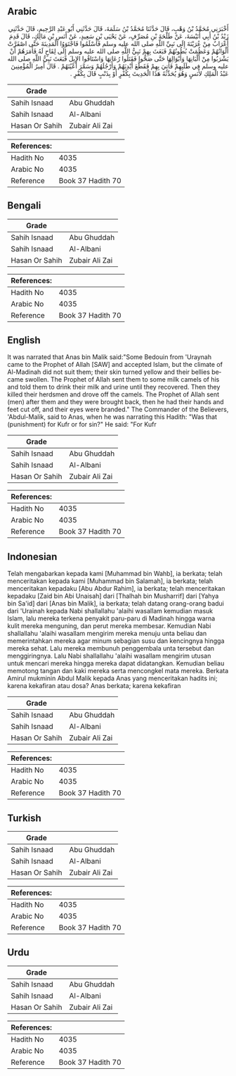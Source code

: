 ## Arabic


<div dir="rtl" lang="ar" style={{fontSize:'larger',backgroundColor:'#f8f9fa',padding:20}}>
أَخْبَرَنِي مُحَمَّدُ بْنُ وَهْبٍ، قَالَ حَدَّثَنَا مُحَمَّدُ بْنُ سَلَمَةَ، قَالَ حَدَّثَنِي أَبُو عَبْدِ الرَّحِيمِ، قَالَ حَدَّثَنِي زَيْدُ بْنُ أَبِي أُنَيْسَةَ، عَنْ طَلْحَةَ بْنِ مُصَرِّفٍ، عَنْ يَحْيَى بْنِ سَعِيدٍ، عَنْ أَنَسِ بْنِ مَالِكٍ، قَالَ قَدِمَ أَعْرَابٌ مِنْ عُرَيْنَةَ إِلَى نَبِيِّ اللَّهِ صلى الله عليه وسلم فَأَسْلَمُوا فَاجْتَوَوُا الْمَدِينَةَ حَتَّى اصْفَرَّتْ أَلْوَانُهُمْ وَعَظُمَتْ بُطُونُهُمْ فَبَعَثَ بِهِمْ نَبِيُّ اللَّهِ صلى الله عليه وسلم إِلَى لِقَاحٍ لَهُ فَأَمَرَهُمْ أَنْ يَشْرَبُوا مِنْ أَلْبَانِهَا وَأَبْوَالِهَا حَتَّى صَحُّوا فَقَتَلُوا رُعَاتِهَا وَاسْتَاقُوا الإِبِلَ فَبَعَثَ نَبِيُّ اللَّهِ صلى الله عليه وسلم فِي طَلَبِهِمْ فَأُتِيَ بِهِمْ فَقَطَّعَ أَيْدِيَهُمْ وَأَرْجُلَهُمْ وَسَمَّرَ أَعْيُنَهُمْ ‏.‏ قَالَ أَمِيرُ الْمُؤْمِنِينَ عَبْدُ الْمَلِكِ لأَنَسٍ وَهُوَ يُحَدِّثُهُ هَذَا الْحَدِيثَ بِكُفْرٍ أَوْ بِذَنْبٍ قَالَ بِكُفْرٍ ‏.‏
</div>
<div style={{backgroundColor:'#f8f9fa',padding:20, marginBottom: 10}}><table> <thead> <tr> <th>Grade</th> <th></th> </tr> </thead> <tbody> <tr><td>Sahih Isnaad</td><td>Abu Ghuddah</td></tr><tr><td>Sahih Isnaad</td><td>Al-Albani</td></tr><tr><td>Hasan Or Sahih</td><td>Zubair Ali Zai</td></tr></tbody></table><table> <thead> <tr> <th>References:</th> <th></th> </tr> </thead> <tbody><tr><td>Hadith No</td><td>4035</td></tr><tr><td>Arabic No</td><td>4035</td></tr><tr><td>Reference</td><td>Book 37 Hadith 70</td></tr></tbody></table></div>

## Bengali


<div dir="ltr" lang="bn" style={{fontSize:'larger',backgroundColor:'#f8f9fa',padding:20}}>

</div>
<div style={{backgroundColor:'#f8f9fa',padding:20, marginBottom: 10}}><table> <thead> <tr> <th>Grade</th> <th></th> </tr> </thead> <tbody> <tr><td>Sahih Isnaad</td><td>Abu Ghuddah</td></tr><tr><td>Sahih Isnaad</td><td>Al-Albani</td></tr><tr><td>Hasan Or Sahih</td><td>Zubair Ali Zai</td></tr></tbody></table><table> <thead> <tr> <th>References:</th> <th></th> </tr> </thead> <tbody><tr><td>Hadith No</td><td>4035</td></tr><tr><td>Arabic No</td><td>4035</td></tr><tr><td>Reference</td><td>Book 37 Hadith 70</td></tr></tbody></table></div>

## English


<div dir="ltr" lang="en" style={{fontSize:'larger',backgroundColor:'#f8f9fa',padding:20}}>
It was narrated that Anas bin Malik said:"Some Bedouin from 'Uraynah came to the Prophet of Allah [SAW] and accepted Islam, but the climate of Al-Madinah did not suit them; their skin turned yellow and their bellies became swollen. The Prophet of Allah sent them to some milk camels of his and told them to drink their milk and urine until they recovered. Then they killed their herdsmen and drove off the camels. The Prophet of Allah sent (men) after them and they were brought back, then he had their hands and feet cut off, and their eyes were branded." The Commander of the Believers, 'Abdul-Malik, said to Anas, when he was narrating this Hadith: "Was that (punishment) for Kufr or for sin?" He said: "For Kufr
</div>
<div style={{backgroundColor:'#f8f9fa',padding:20, marginBottom: 10}}><table> <thead> <tr> <th>Grade</th> <th></th> </tr> </thead> <tbody> <tr><td>Sahih Isnaad</td><td>Abu Ghuddah</td></tr><tr><td>Sahih Isnaad</td><td>Al-Albani</td></tr><tr><td>Hasan Or Sahih</td><td>Zubair Ali Zai</td></tr></tbody></table><table> <thead> <tr> <th>References:</th> <th></th> </tr> </thead> <tbody><tr><td>Hadith No</td><td>4035</td></tr><tr><td>Arabic No</td><td>4035</td></tr><tr><td>Reference</td><td>Book 37 Hadith 70</td></tr></tbody></table></div>

## Indonesian


<div dir="ltr" lang="id" style={{fontSize:'larger',backgroundColor:'#f8f9fa',padding:20}}>
Telah mengabarkan kepada kami [Muhammad bin Wahb], ia berkata; telah menceritakan kepada kami [Muhammad bin Salamah], ia berkata; telah menceritakan kepadaku [Abu Abdur Rahim], ia berkata; telah menceritakan kepadaku [Zaid bin Abi Unaisah] dari [Thalhah bin Musharrif] dari [Yahya bin Sa'id] dari [Anas bin Malik], ia berkata; telah datang orang-orang badui dari 'Urainah kepada Nabi shallallahu 'alaihi wasallam kemudian masuk Islam, lalu mereka terkena penyakit paru-paru di Madinah hingga warna kulit mereka menguning, dan perut mereka membesar. Kemudian Nabi shallallahu 'alaihi wasallam mengirim mereka menuju unta beliau dan memerintahkan mereka agar minum sebagian susu dan kencingnya hingga mereka sehat. Lalu mereka membunuh penggembala unta tersebut dan menggiringnya. Lalu Nabi shallallahu 'alaihi wasallam mengirim utusan untuk mencari mereka hingga mereka dapat didatangkan. Kemudian beliau memotong tangan dan kaki mereka serta mencongkel mata mereka. Berkata Amirul mukminin Abdul Malik kepada Anas yang menceritakan hadits ini; karena kekafiran atau dosa? Anas berkata; karena kekafiran
</div>
<div style={{backgroundColor:'#f8f9fa',padding:20, marginBottom: 10}}><table> <thead> <tr> <th>Grade</th> <th></th> </tr> </thead> <tbody> <tr><td>Sahih Isnaad</td><td>Abu Ghuddah</td></tr><tr><td>Sahih Isnaad</td><td>Al-Albani</td></tr><tr><td>Hasan Or Sahih</td><td>Zubair Ali Zai</td></tr></tbody></table><table> <thead> <tr> <th>References:</th> <th></th> </tr> </thead> <tbody><tr><td>Hadith No</td><td>4035</td></tr><tr><td>Arabic No</td><td>4035</td></tr><tr><td>Reference</td><td>Book 37 Hadith 70</td></tr></tbody></table></div>

## Turkish


<div dir="ltr" lang="tr" style={{fontSize:'larger',backgroundColor:'#f8f9fa',padding:20}}>

</div>
<div style={{backgroundColor:'#f8f9fa',padding:20, marginBottom: 10}}><table> <thead> <tr> <th>Grade</th> <th></th> </tr> </thead> <tbody> <tr><td>Sahih Isnaad</td><td>Abu Ghuddah</td></tr><tr><td>Sahih Isnaad</td><td>Al-Albani</td></tr><tr><td>Hasan Or Sahih</td><td>Zubair Ali Zai</td></tr></tbody></table><table> <thead> <tr> <th>References:</th> <th></th> </tr> </thead> <tbody><tr><td>Hadith No</td><td>4035</td></tr><tr><td>Arabic No</td><td>4035</td></tr><tr><td>Reference</td><td>Book 37 Hadith 70</td></tr></tbody></table></div>

## Urdu


<div dir="rtl" lang="ur" style={{fontSize:'larger',backgroundColor:'#f8f9fa',padding:20}}>

</div>
<div style={{backgroundColor:'#f8f9fa',padding:20, marginBottom: 10}}><table> <thead> <tr> <th>Grade</th> <th></th> </tr> </thead> <tbody> <tr><td>Sahih Isnaad</td><td>Abu Ghuddah</td></tr><tr><td>Sahih Isnaad</td><td>Al-Albani</td></tr><tr><td>Hasan Or Sahih</td><td>Zubair Ali Zai</td></tr></tbody></table><table> <thead> <tr> <th>References:</th> <th></th> </tr> </thead> <tbody><tr><td>Hadith No</td><td>4035</td></tr><tr><td>Arabic No</td><td>4035</td></tr><tr><td>Reference</td><td>Book 37 Hadith 70</td></tr></tbody></table></div>